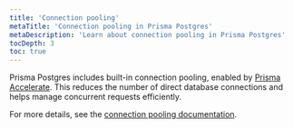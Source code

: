 ```yaml
---
title: 'Connection pooling'
metaTitle: 'Connection pooling in Prisma Postgres'
metaDescription: 'Learn about connection pooling in Prisma Postgres'
tocDepth: 3
toc: true
---
```


Prisma Postgres includes built-in connection pooling, enabled by [Prisma Accelerate](/accelerate/). This reduces the number of direct database connections and helps manage concurrent requests efficiently.  

For more details, see the [connection pooling documentation](/accelerate/connection-pooling).  


